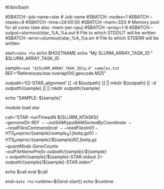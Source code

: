 #!/bin/bash

 #SBATCH --job-name=star # Job name
 #SBATCH --nodes=1
 #SBATCH --ntasks=8
 #SBATCH --time=24:00:00
 #SBATCH --mem=32G  # Memory pool for all cores (see also --mem-per-cpu)
 #SBATCH --array=1-6
 #SBATCH --output=slurmout/star_%A_%a.out # File to which STDOUT will be written
 #SBATCH --error=slurmout/star_%A_%a.err # File to which STDERR will be written

 start=`date +%s`
 echo $HOSTNAME
 echo "My SLURM_ARRAY_TASK_ID: " $SLURM_ARRAY_TASK_ID

 sample=`sed "${SLURM_ARRAY_TASK_ID}q;d" samples.txt`
 REF="References/star.overlap100.gencode.M25"

 outpath='02-STAR_alignment'
 [[ -d ${outpath} ]] || mkdir ${outpath}
 [[ -d ${outpath}/${sample} ]] || mkdir ${outpath}/${sample}

 echo "SAMPLE: ${sample}"

 module load star

 call="STAR
      --runThreadN ${SLURM_NTASKS} \
      --genomeDir $REF \
      --outSAMtype BAM SortedByCoordinate \
      --readFilesCommand zcat \
      --readFilesIn 01-HTS_Preproc/${sample}/${sample}_R1.fastq.gz 01-HTS_Preproc/${sample}/${sample}_R2.fastq.gz \
      --quantMode GeneCounts \
      --outFileNamePrefix ${outpath}/${sample}/${sample}_ \
      > ${outpath}/${sample}/${sample}-STAR.stdout 2> ${outpath}/${sample}/${sample}-STAR.stderr"

 echo $call
 eval $call

 end=`date +%s`
 runtime=$((end-start))
 echo $runtime
 